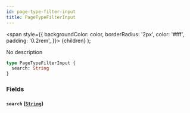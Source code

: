 ```yaml
---
id: page-type-filter-input
title: PageTypeFilterInput
---
```


<span
style={{
      backgroundColor: color,
      borderRadius: '2px',
      color: '#fff',
      padding: '0.2rem',
    }}>
{children}
</span>
);

No description

```graphql
type PageTypeFilterInput {
  search: String
}
```

### Fields

#### `search` ([`String`](/api-reference/scalars/string.mdx))
